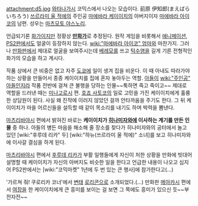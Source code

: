attachment:d5.jpg
[[와타나가시]] 코믹스에서 나오는 모습이다.
前原 伊知郎(まえばら いちろう)
[[쓰르라미 울 적에]]의 주인공 [[마에바라 케이이치]]의 아버지이자 [[마에바라 아이코]]의 남편. 성우는 [[마츠모토 야스노리]].

언급되기론 [[화가]]이지만 정황상 '''[[만화가]]'''로 추정된다. 원작 게임을 비롯해서 [[애니메이션]], [[PS2]]판에서도 얼굴이 등장하지 않는다. [[wiki:"마에바라 아이코" 엄마]]와 마찬가지. 그러나 [[만화]]판에서 제대로 얼굴을 보여주시는데 [[베레모]]를 쓰고 [[턱수염]]을 길게 기른 전형적인 화가의 모습을 하고 계시다.

작품 상에서 큰 비중은 없고 자주 [[도쿄]]에 일이 생겨 집을 비운다. 이 때 아내도 따라가야 하는 상황을 만들어서 종종 케이이치를 집에 혼자 놓아두는 역할. [[아들]]이 [[wiki:"주인공" 아들]]인지라 작품 전반에 걸쳐 큰 불행을 당하는 인물~~툭하면 죽고 죽이고~~ 제대로 역할을 드러낸 때는 [[미나고로시]] 편. [[호죠 사토코]]의 일로 고민을 가진 케이이치에게 훌륭한 상담원이 된다. 사실 왜 진작에 이러지 않았던 걸까 안타까움을 주기도 한다. 그 뒤 케이이치가 마을 어르신들을 설득할 때 같이 목소리를 내기도 하며 박력을 뽐낸다.

[[마츠리바야시]] 편에서 밝혀진 바로는 '''케이이치가 [[히나미자와]]에 이사하는 계기를 만든 인물''' 중 하나. 아들의 병든 마음을 해소해 줄 장소를 찾다가 히나미자와의 공터에서 놀고 있던 [wiki:"후루데 리카" 두] [wiki:"하뉴(쓰르라미 울 적에)" 소녀]를 보고 히나미자와에 이사갈 결심을 하게 된다.

[[마츠리바야시]] 편에서 [[후루데 리카]]가 부활 일행들에게 자신이 처한 상황을 만화에 빗대어 설명할 때 케이이치가 자신의 아버지도 비슷한 일을 한다고 언급한 내용이 나오고 심지어 PS2판에서는 [wiki:"코믹마켓" 1년에 두 번 있는 큰 행사]에 참가한다고(...)

'가르쳐 줘! 쿠로리카 코너'에서 [[변태]] [[로리콘]]으로 소개되었다.(...) 만화판 [[메아카시]] 편에서 [[여장]]을 한 케이이치에게 큰 흥미를 보이는 걸 보면 그 쪽에도 흥미가 있으신 듯~~부전자전~~
